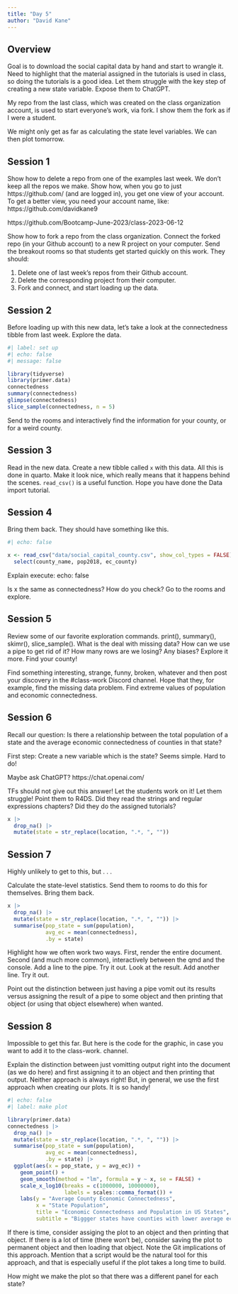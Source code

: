 ```yaml
---
title: "Day 5"
author: "David Kane"
---
```


## Overview

Goal is to download the social capital data by hand and start to wrangle it.  Need to highlight that the material assigned in the tutorials is used in class, so doing the tutorials is a good idea. Let them struggle with the key step of creating a new state variable. Expose them to ChatGPT.

My repo from the last class, which was created on the class organization account, is used to start everyone's work, via fork. I show them the fork as if I were a student.

We might only get as far as calculating the state level variables. We can then plot tomorrow.


## Session 1

Show how to delete a repo from one of the examples last week. We don't keep all the repos we make. Show how, when you go to just https://github.com/ (and are logged in), you get one view of your account. To get a better view, you need your account name, like: https://github.com/davidkane9

https://github.com/Bootcamp-June-2023/class-2023-06-12

Show how to fork a repo from the class organization. Connect the forked repo (in your Github account) to a new R project on your computer. Send the breakout rooms so that students get started quickly on this work. They should:

1) Delete one of last week's repos from their Github account.
2) Delete the corresponding project from their computer.
3) Fork and connect, and start loading up the data.


## Session 2

Before loading up with this new data, let's take a look at the connectedness tibble from last week.  Explore the data.


```r
#| label: set up
#| echo: false
#| message: false

library(tidyverse)
library(primer.data)
connectedness
summary(connectedness)
glimpse(connectedness)
slice_sample(connectedness, n = 5)
```

Send to the rooms and interactively find the information for your county, or for a weird county.

## Session 3

Read in the new data. Create a new tibble called `x` with this data. All this is done in quarto. Make it look nice, which really means that it happens behind the scenes. `read_csv()` is a useful function. Hope you have done the Data import tutorial.

## Session 4

Bring them back. They should have something like this.

```r
#| echo: false

x <- read_csv("data/social_capital_county.csv", show_col_types = FALSE) |> 
  select(county_name, pop2018, ec_county)
```

Explain execute:
          echo: false

Is x the same as connectedness? How do you check? Go to the rooms and explore.

## Session 5

Review some of our favorite exploration commands. print(), summary(), skimr(), slice_sample(). What is the deal with missing data? How can we use a pipe to get rid of it? How many rows are we losing? Any biases? Explore it more. Find your county!

Find something interesting, strange, funny, broken, whatever and then post your discovery in the #class-work Discord channel. Hope that they, for example, find the missing data problem. Find extreme values of population and economic connectedness.


## Session 6

Recall our question: Is there a relationship between the total population of a state and the average economic connectedness of counties in that state?

First step: Create a new variable which is the state? Seems simple. Hard to do!

Maybe ask ChatGPT? https://chat.openai.com/

TFs should not give out this answer! Let the students work on it! Let them struggle! Point them to R4DS. Did they read the strings and regular expressions chapters? Did they do the assigned tutorials?

```r
x |> 
  drop_na() |> 
  mutate(state = str_replace(location, ".*, ", "")) 
```




## Session 7

Highly unlikely to get to this, but . . .

Calculate the state-level statistics. Send them to rooms to do this for themselves. Bring them back.


```r
x |> 
  drop_na() |> 
  mutate(state = str_replace(location, ".*, ", "")) |> 
  summarise(pop_state = sum(population),
            avg_ec = mean(connectedness),
            .by = state)
```


Highlight how we often work two ways. First, render the entire document. Second (and much more common), interactively between the qmd and the console. Add a line to the pipe. Try it out. Look at the result. Add another line. Try it out.

Point out the distinction between just having a pipe vomit out its results versus assigning the result of a pipe to some object and then printing that object (or using that object elsewhere) when wanted.


## Session 8

Impossible to get this far. But here is the code for the graphic, in case you want to add it to the class-work. channel. 

Explain the distinction between just vomitting output right into the document (as we do here) and first assigning it to an object and then printing that output. Neither approach is always right! But, in general, we use the first approach when creating our plots. It is so handy!

```r
#| echo: false
#| label: make plot

library(primer.data)
connectedness |> 
  drop_na() |> 
  mutate(state = str_replace(location, ".*, ", "")) |> 
  summarise(pop_state = sum(population),
            avg_ec = mean(connectedness),
            .by = state) |> 
  ggplot(aes(x = pop_state, y = avg_ec)) +
    geom_point() +
    geom_smooth(method = "lm", formula = y ~ x, se = FALSE) +
    scale_x_log10(breaks = c(1000000, 10000000),
                  labels = scales::comma_format()) +
    labs(y = "Average County Economic Connectedness",
         x = "State Population",
         title = "Economic Connectedness and Population in US States",
         subtitle = "Biggger states have counties with lower average economic connectedness.")
```

If there is time, consider assiging the plot to an object and then printing that object. If there is a lot of time (there won't be), consider saving the plot to permanent object and then loading that object. Note the Git implications of this approach. Mention that a script would be the natural tool for this approach, and that is especially useful if the plot takes a long time to build.

How might we make the plot so that there was a different panel for each state?





